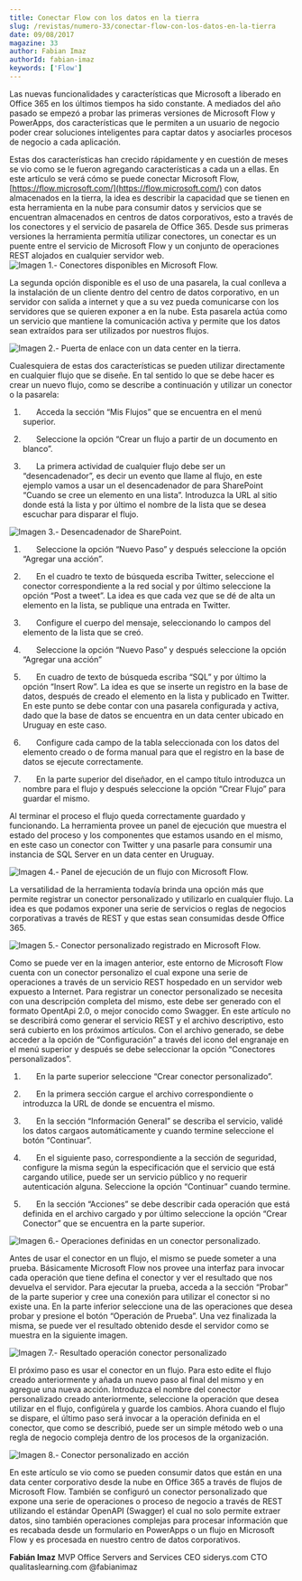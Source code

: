 ```yaml
---
title: Conectar Flow con los datos en la tierra
slug: /revistas/numero-33/conectar-flow-con-los-datos-en-la-tierra
date: 09/08/2017
magazine: 33
author: Fabian Imaz
authorId: fabian-imaz
keywords: ['Flow']
---
```






Las nuevas funcionalidades y características que Microsoft a liberado en Office 365 en los últimos tiempos ha sido constante. A mediados del año pasado se empezó a probar las primeras versiones de Microsoft Flow y PowerApps, dos características que le permiten a un usuario de negocio poder crear soluciones inteligentes para captar datos y asociarles procesos de negocio a cada aplicación.

Estas dos características han crecido rápidamente y en cuestión de meses se vio como se le fueron agregando características a cada un a ellas. En este artículo se verá cómo se puede conectar Microsoft Flow, [https://flow.microsoft.com/](https://flow.microsoft.com/) con datos almacenados en la tierra, la idea es describir la capacidad que se tienen en esta herramienta en la nube para consumir datos y servicios que se encuentran almacenados en centros de datos corporativos, esto a través de los conectores y el servicio de pasarela de Office 365.
  Desde sus primeras versiones la herramienta permitía utilizar conectores, un conectar es un puente entre el servicio de Microsoft Flow y un conjunto de operaciones REST alojados en cualquier servidor web. 
![Imagen 1.- Conectores disponibles en Microsoft Flow.](../../../images/numero33/conectar-flow-con-los-datos-en-la-tierra/image1.png)

La segunda opción disponible es el uso de una pasarela, la cual conlleva a la instalación de un cliente dentro del centro de datos corporativo, en un servidor con salida a internet y que a su vez pueda comunicarse con los servidores que se quieren exponer a en la nube. Esta pasarela actúa como un servicio que mantiene la comunicación activa y permite que los datos sean extraídos para ser utilizados por nuestros flujos. ​

![Imagen 2.- Puerta de enlace con un data center en la tierra.](../../../images/numero33/conectar-flow-con-los-datos-en-la-tierra/image9.png)

Cualesquiera de estas dos características se pueden utilizar directamente en cualquier flujo que se diseñe. En tal sentido lo que se debe hacer es crear un nuevo flujo, como se describe a continuación y utilizar un conector o la pasarela:

1)        Acceda la sección “Mis Flujos” que se encuentra en el menú superior.

2)        Seleccione la opción “Crear un flujo a partir de un documento en blanco”.

3)        La primera actividad de cualquier flujo debe ser un “desencadenador”, es decir un evento que llame al flujo, en este ejemplo vamos a usar un el desencadenador de para SharePoint “Cuando se cree un elemento en una lista”. Introduzca la URL al sitio donde está la lista y por último el nombre de la lista que se desea escuchar para disparar el flujo.

![Imagen 3.- Desencadenador de SharePoint.](../../../images/numero33/conectar-flow-con-los-datos-en-la-tierra/image3.png)

1)        Seleccione la opción “Nuevo Paso” y después seleccione la opción “Agregar una acción”.

2)        En el cuadro te texto de búsqueda escriba Twitter, seleccione el conector correspondiente a la red social y por último seleccione la opción “Post a tweet”. La idea es que cada vez que se dé de alta un elemento en la lista, se publique una entrada en Twitter.

3)        Configure el cuerpo del mensaje, seleccionando lo campos del elemento de la lista que se creó.

4)        Seleccione la opción “Nuevo Paso” y después seleccione la opción “Agregar una acción”

5)        En cuadro de texto de búsqueda escriba “SQL” y por último la opción “Insert Row”. La idea es que se inserte un registro en la base de datos, después de creado el elemento en la lista y publicado en Twitter. En este punto se debe contar con una pasarela configurada y activa, dado que la base de datos se encuentra en un data center ubicado en Uruguay en este caso.

6)        Configure cada campo de la tabla seleccionada con los datos del elemento creado o de forma manual para que el registro en la base de datos se ejecute correctamente.

7)        En la parte superior del diseñador, en el campo título introduzca un nombre para el flujo y después seleccione la opción “Crear Flujo” para guardar el mismo.

Al terminar el proceso el flujo queda correctamente guardado y funcionando. La herramienta provee un panel de ejecución que muestra el estado del proceso y los componentes que estamos usando en el mismo, en este caso un conector con Twitter y una pasarle para consumir una instancia de SQL Server en un data center en Uruguay.

![Imagen 4.- Panel de ejecución de un flujo con Microsoft Flow.](../../../images/numero33/conectar-flow-con-los-datos-en-la-tierra/imagea.png)

La versatilidad de la herramienta todavía brinda una opción más que permite registrar un conector personalizado y utilizarlo en cualquier flujo. La idea es que podamos exponer una serie de servicios o reglas de negocios corporativas a través de REST y que estas sean consumidas desde Office 365.

![Imagen 5.- Conector personalizado registrado en Microsoft Flow.](../../../images/numero33/conectar-flow-con-los-datos-en-la-tierra/imageb.png)

Como se puede ver en la imagen anterior, este entorno de Microsoft Flow cuenta con un conector personalizo el cual expone una serie de operaciones a través de un servicio REST hospedado en un servidor web expuesto a Internet. Para registrar un conector personalizado se necesita con una descripción completa del mismo, este debe ser generado con el formato OpentApi 2.0, o mejor conocido como Swagger. En este artículo no se describirá como generar el servicio REST y el archivo descriptivo, esto será cubierto en los próximos artículos. Con el archivo generado, se debe acceder a la opción de “Configuración” a través del icono del engranaje en el menú superior y después se debe seleccionar la opción “Conectores personalizados”.

1)        En la parte superior seleccione “Crear conector personalizado”.

2)        En la primera sección cargue el archivo correspondiente o introduzca la URL de donde se encuentra el mismo.

3)        En la sección “Información General” se describa el servicio, validé los datos cargaos automáticamente y cuando termine seleccione el botón “Continuar”.

4)        En el siguiente paso, correspondiente a la sección de seguridad, configure la misma según la especificación que el servicio que está cargando utilice, puede ser un servicio público y no requerir autenticación alguna. Seleccione la opción “Continuar” cuando termine.

5)        En la sección “Acciones” se debe describir cada operación que está definida en el archivo cargado y por último seleccione la opción “Crear Conector” que se encuentra en la parte superior.

![Imagen 6.- Operaciones definidas en un conector personalizado.](../../../images/numero33/conectar-flow-con-los-datos-en-la-tierra/imagec.png)

Antes de usar el conector en un flujo, el mismo se puede someter a una prueba. Básicamente Microsoft Flow nos provee una interfaz para invocar cada operación que tiene defina el conector y ver el resultado que nos devuelva el servidor. Para ejecutar la prueba, acceda a la sección “Probar” de la parte superior y cree una conexión para utilizar el conector si no existe una. En la parte inferior seleccione una de las operaciones que desea probar y presione el botón “Operación de Prueba”. Una vez finalizada la misma, se puede ver el resultado obtenido desde el servidor como se muestra en la siguiente imagen.

![Imagen 7.- Resultado operación conector personalizado](../../../images/numero33/conectar-flow-con-los-datos-en-la-tierra/imaged.png)

El próximo paso es usar el conector en un flujo. Para esto edite el flujo creado anteriormente y añada un nuevo paso al final del mismo y en agregue una nueva acción. Introduzca el nombre del conector personalizado creado anteriormente, seleccione la operación que desea utilizar en el flujo, configúrela y guarde los cambios. Ahora cuando el flujo se dispare, el último paso será invocar a la operación definida en el conector, que como se describió, puede ser un simple método web o una regla de negocio compleja dentro de los procesos de la organización.

![Imagen 8.- Conector personalizado en acción](../../../images/numero33/conectar-flow-con-los-datos-en-la-tierra/image8.png)

En este artículo se vio como se pueden consumir datos que están en una data center corporativo desde la nube en Office 365 a través de flujos de Microsoft Flow. También se configuró un conector personalizado que expone una serie de operaciones o proceso de negocio a través de REST utilizando el estándar OpenAPI (Swagger) el cual no solo permite extraer datos, sino también operaciones complejas para procesar información que es recabada desde un formulario en PowerApps o un flujo en Microsoft Flow y es procesada en nuestro centro de datos corporativos.



**Fabián Imaz** 
MVP Office Servers and Services
 CEO siderys.com 
CTO qualitaslearning.com 
@fabianimaz

